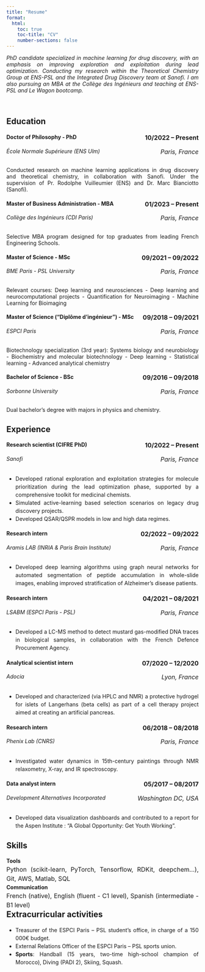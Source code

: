 ```yaml
---
title: "Resume"
format:
  html:
    toc: true
    toc-title: "CV"
    number-sections: false
---
```


<div style="text-align: justify">*PhD candidate specialized in machine learning for drug discovery, with an emphasis on improving exploration and exploitation
during lead optimization. Conducting my research within the Theoretical Chemistry Group at ENS-PSL and the Integrated Drug
Discovery team at Sanofi. I am also pursuing an MBA at the Collège des Ingénieurs and teaching at ENS-PSL and Le Wagon bootcamp.*</div>  

<br>

## Education

#### **Doctor of Philosophy - PhD** <span style="float: right; font-size: medium;">10/2022 -- Present</span>
###### *École Normale Supérieure (ENS Ulm)*  <span style="float: right; font-size: medium;">Paris, France</span>
<div style="text-align: justify">Conducted research on machine learning applications in drug discovery and theoretical chemistry, in collaboration with Sanofi.
Under the supervision of Pr. Rodolphe Vuilleumier (ENS) and Dr. Marc Bianciotto (Sanofi).</div>  

#### **Master of Business Administration - MBA** <span style="float: right; font-size: medium;">01/2023 -- Present</span>
###### *Collège des Ingénieurs (CDI Paris)*  <span style="float: right; font-size: medium;">Paris, France</span>
<div style="text-align: justify">Selective MBA program designed for top graduates from leading French Engineering Schools.</div>  

#### **Master of Science - MSc** <span style="float: right; font-size: medium;">09/2021 -- 09/2022</span>
###### *BME Paris - PSL University*  <span style="float: right; font-size: medium;">Paris, France</span>
<div style="text-align: justify">Relevant courses: Deep learning and neurosciences - Deep learning and neurocomputational projects - Quantification for
Neuroimaging - Machine Learning for Bioimaging</div>  

#### **Master of Science ("Diplôme d’ingénieur") - MSc** <span style="float: right; font-size: medium;">09/2018 -- 09/2021</span>
###### *ESPCI Paris*  <span style="float: right; font-size: medium;">Paris, France</span>
<div style="text-align: justify">Biotechnology specialization (3rd year): Systems biology and neurobiology - Biochemistry and molecular biotechnology - Deep
learning - Statistical learning - Advanced analytical chemistry</div>  

#### **Bachelor of Science - BSc** <span style="float: right; font-size: medium;">09/2016 -- 09/2018</span>
###### *Sorbonne University*  <span style="float: right; font-size: medium;">Paris, France</span>
<div style="text-align: justify">Dual bachelor’s degree with majors in physics and chemistry.</div>  


## Experience

#### **Research scientist (CIFRE PhD)** <span style="float: right; font-size: medium;">10/2022 -- Present</span>
###### *Sanofi*  <span style="float: right; font-size: medium;">Paris, France</span>
<div style="text-align: justify; line-height: 1.5; margin-top: 0; margin-bottom: 0;">
- Developed rational exploration and exploitation strategies for molecule prioritization during the lead optimization phase,
supported by a comprehensive toolkit for medicinal chemists.
- Simulated active-learning based selection scenarios on legacy drug discovery projects.
- Developed QSAR/QSPR models in low and high data regimes.
</div>  

#### **Research intern** <span style="float: right; font-size: medium;">02/2022 -- 09/2022</span>
###### *Aramis LAB (INRIA & Paris Brain Institute)*  <span style="float: right; font-size: medium;">Paris, France</span>
<div style="text-align: justify; line-height: 1.5; margin-top: 0; margin-bottom: 0;">
- Developed deep learning algorithms using graph neural networks for automated segmentation of peptide accumulation in
whole-slide images, enabling improved stratification of Alzheimer’s disease patients.
</div>  

#### **Research intern** <span style="float: right; font-size: medium;">04/2021 -- 08/2021</span>
###### *LSABM (ESPCI Paris - PSL)*  <span style="float: right; font-size: medium;">Paris, France</span>
<div style="text-align: justify; line-height: 1.5; margin-top: 0; margin-bottom: 0;">
- Developed a LC-MS method to detect mustard gas-modified DNA traces in biological samples, in collaboration with the French
Defence Procurement Agency.
</div>

#### **Analytical scientist intern** <span style="float: right; font-size: medium;">07/2020 -- 12/2020</span>
###### *Adocia*  <span style="float: right; font-size: medium;">Lyon, France</span>
<div style="text-align: justify; line-height: 1.5; margin-top: 0; margin-bottom: 0;">
- Developed and characterized (via HPLC and NMR) a protective hydrogel for islets of Langerhans (beta cells) as part of a cell
therapy project aimed at creating an artificial pancreas.
</div>

#### **Research intern** <span style="float: right; font-size: medium;">06/2018 -- 08/2018</span>
###### *Phenix Lab (CNRS)*  <span style="float: right; font-size: medium;">Paris, France</span>
<div style="text-align: justify; line-height: 1.5; margin-top: 0; margin-bottom: 0;">
- Investigated water dynamics in 15th-century paintings through NMR relaxometry, X-ray, and IR spectroscopy.
</div>

#### **Data analyst intern** <span style="float: right; font-size: medium;">05/2017 -- 08/2017</span>
###### *Development Alternatives Incorporated*  <span style="float: right; font-size: medium;">Washington DC, USA</span>
<div style="text-align: justify; line-height: 1.5; margin-top: 0; margin-bottom: 0;">
- Developed data visualization dashboards and contributed to a report for the Aspen Institute : “A Global Opportunity: Get Youth
Working”.
</div>

## Skills
<div style="text-align: justify; line-height: 1.5; margin-top: 0; margin-bottom: 0;">
**Tools** <span style="float: right; font-size: medium;">Python (scikit-learn, PyTorch, Tensorflow, RDKit, deepchem...), Git, AWS, Matlab, SQL</span>

**Communication** <span style="float: right; font-size: medium;">French (native), English (fluent - C1 level), Spanish (intermediate - B1 level)</span>
</div>


## Extracurricular activities
<div style="text-align: justify; line-height: 1.5; margin-top: 0; margin-bottom: 0;">
- Treasurer of the ESPCI Paris – PSL student’s office, in charge of a 150 000€ budget.
- External Relations Officer of the ESPCI Paris – PSL sports union.
- **Sports**: Handball (15 years, two-time high-school champion of Morocco), Diving (PADI 2), Skiing, Squash.
</div> 